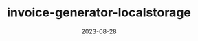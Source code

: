 ---
  title: "invoice-generator-localstorage"
  date: "2023-08-28"
  description: "Invoice Generator with Localstorage"
  repo: "https://github.com/jagmitg/invoice-generator-localstorage"
  tags: [TypeScript, HTML, SCSS, JavaScript]
  draft: false
---